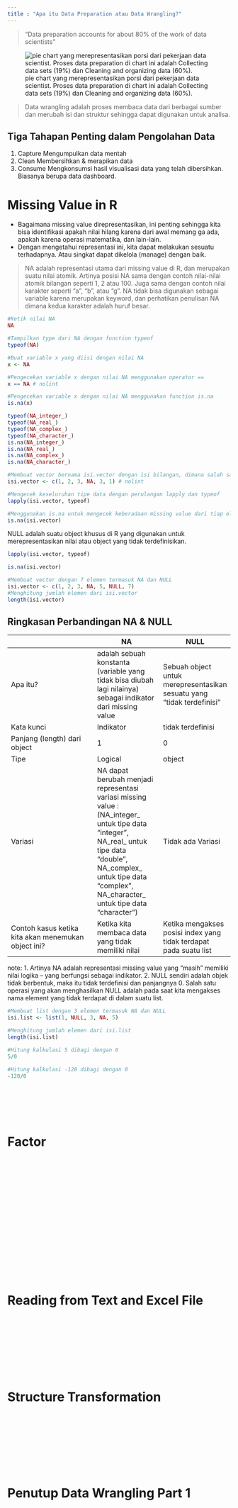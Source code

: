 ```yaml
---
title : "Apa itu Data Preparation atau Data Wrangling?"
---
```


> "Data preparation accounts for about 80% of the work of data scientists"

![pie chart yang merepresentasikan porsi dari pekerjaan data scientist. Proses data preparation di chart ini adalah Collecting data sets (19%) dan Cleaning and organizing data (60%).](https://storage.googleapis.com/dqlab-image/images/data-scientist-survey.jpg)

> Data wrangling adalah proses membaca data dari berbagai sumber dan merubah isi dan struktur sehingga dapat digunakan untuk analisa.

## Tiga Tahapan Penting dalam Pengolahan Data

1. Capture
    Mengumpulkan data mentah
2. Clean
    Membersihkan & merapikan data
3. Consume
    Mengkonsumsi hasil visualisasi data yang telah dibersihkan.
    Biasanya berupa data dashboard.

# Missing Value in R

+ Bagaimana missing value direpresentasikan, ini penting sehingga kita bisa identifikasi apakah nilai hilang karena dari awal memang ga ada, apakah karena operasi matematika, dan lain-lain.
+ Dengan mengetahui representasi ini, kita dapat melakukan sesuatu terhadapnya. Atau singkat dapat dikelola (manage) dengan baik.

> NA adalah representasi utama dari missing value di R, dan merupakan suatu nilai atomik.
    Artinya posisi NA sama dengan contoh nilai-nilai atomik bilangan seperti 1, 2 atau 100. Juga sama dengan contoh nilai karakter seperti "a", "b",  atau "g".
    NA tidak bisa digunakan sebagai variable karena merupakan keyword, dan perhatikan penulisan NA dimana kedua karakter adalah huruf besar.

```r
#Ketik nilai NA
NA

#Tampilkan type dari NA dengan function typeof
typeof(NA)
```

```r
#Buat variable x yang diisi dengan nilai NA
x <- NA

#Pengecekan variable x dengan nilai NA menggunakan operator ==
x == NA # nolint

#Pengecekan variable x dengan nilai NA menggunakan function is.na
is.na(x)
```

```r
typeof(NA_integer_)
typeof(NA_real_)
typeof(NA_complex_)
typeof(NA_character_)
is.na(NA_integer_)
is.na(NA_real_)
is.na(NA_complex_)
is.na(NA_character_)
```

```r
#Membuat vector bernama isi.vector dengan isi bilangan, dimana salah satunya memiliki missing value # nolint
isi.vector <- c(1, 2, 3, NA, 3, 1) # nolint

#Mengecek keseluruhan tipe data dengan perulangan lapply dan typeof
lapply(isi.vector, typeof)

#Menggunakan is.na untuk mengecek keberadaan missing value dari tiap elemen pada vector  # nolint
is.na(isi.vector)
```

NULL adalah suatu object khusus di R yang digunakan untuk merepresentasikan nilai atau object yang tidak terdefinisikan.

```r
lapply(isi.vector, typeof)
```

```r
is.na(isi.vector)

```

```r
#Membuat vector dengan 7 elemen termasuk NA dan NULL
isi.vector <- c(1, 2, 3, NA, 5, NULL, 7)
#Menghitung jumlah elemen dari isi.vector
length(isi.vector)
```

## Ringkasan Perbandingan NA & NULL

|   | NA | NULL |
|:---|---|---|
| Apa itu? | adalah sebuah konstanta (variable yang tidak bisa diubah lagi nilainya) sebagai indikator dari missing value | Sebuah object untuk merepresentasikan sesuatu yang "tidak terdefinisi" |
| Kata kunci | Indikator | tidak terdefinisi |
| Panjang (length) dari object | 1 | 0 |
| Tipe | Logical | object |
| Variasi | NA dapat berubah menjadi representasi variasi missing value : (NA_integer_ untuk tipe data "integer", NA_real_ untuk tipe data "double", NA_complex_ untuk tipe data "complex", NA_character_ untuk tipe data "character") | Tidak ada Variasi |
| Contoh kasus ketika kita akan menemukan object ini? | Ketika kita membaca data yang tidak memiliki nilai | Ketika mengakses posisi index yang tidak terdapat pada suatu list |

note:
1. Artinya NA adalah representasi missing value yang "masih" memiliki nilai logika – yang berfungsi sebagai indikator.
2. NULL sendiri adalah objek tidak berbentuk, maka itu tidak terdefinisi dan panjangnya 0.
Salah satu operasi yang akan menghasilkan NULL adalah pada saat kita mengakses nama element yang tidak terdapat di dalam suatu list.

```r
#Membuat list dengan 3 elemen termasuk NA dan NULL 
isi.list <- list(1, NULL, 3, NA, 5)

#Menghitung jumlah elemen dari isi.list
length(isi.list)
```

```r
#Hitung kalkulasi 5 dibagi dengan 0
5/0

#Hitung kalkulasi -120 dibagi dengan 0
-120/0

```
```r

```
```r

```
```r

```
```r

```
```r

```
```r

```

# Factor
```r

```
```r

```
```r

```
```r

```
```r

```
```r

```
```r

```
```r

```
```r

```
```r

```
```r

```
```r

```
```r

```
```r

```
```r

```
```r

```
```r

```
```r

```
```r

```
```r

```

# Reading from Text and Excel File
```r

```
```r

```
```r

```
```r

```
```r

```
```r

```
```r

```
```r

```
```r

```
```r

```

# Structure Transformation
```r

```
```r

```
```r

```
```r

```
```r

```
```r

```
```r

```
```r

```
```r

```
```r

```

# Penutup Data Wrangling Part 1
```r

```
